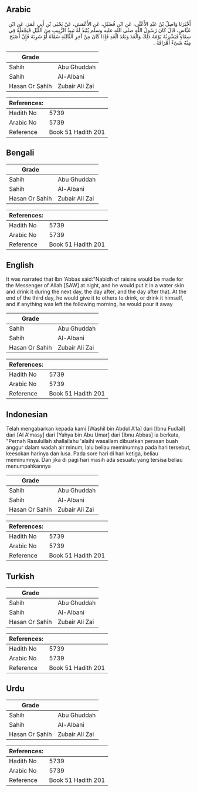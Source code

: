 ## Arabic


<div dir="rtl" lang="ar" style={{fontSize:'larger',backgroundColor:'#f8f9fa',padding:20}}>
أَخْبَرَنَا وَاصِلُ بْنُ عَبْدِ الأَعْلَى، عَنِ ابْنِ فُضَيْلٍ، عَنِ الأَعْمَشِ، عَنْ يَحْيَى بْنِ أَبِي عُمَرَ، عَنِ ابْنِ عَبَّاسٍ، قَالَ كَانَ رَسُولُ اللَّهِ صلى الله عليه وسلم يُنْبَذُ لَهُ نَبِيذُ الزَّبِيبِ مِنَ اللَّيْلِ فَيَجْعَلُهُ فِي سِقَاءٍ فَيَشْرَبُهُ يَوْمَهُ ذَلِكَ وَالْغَدَ وَبَعْدَ الْغَدِ فَإِذَا كَانَ مِنْ آخِرِ الثَّالِثَةِ سَقَاهُ أَوْ شَرِبَهُ فَإِنْ أَصْبَحَ مِنْهُ شَىْءٌ أَهْرَاقَهُ ‏.‏
</div>
<div style={{backgroundColor:'#f8f9fa',padding:20, marginBottom: 10}}><table> <thead> <tr> <th>Grade</th> <th></th> </tr> </thead> <tbody> <tr><td>Sahih</td><td>Abu Ghuddah</td></tr><tr><td>Sahih</td><td>Al-Albani</td></tr><tr><td>Hasan Or Sahih</td><td>Zubair Ali Zai</td></tr></tbody></table><table> <thead> <tr> <th>References:</th> <th></th> </tr> </thead> <tbody><tr><td>Hadith No</td><td>5739</td></tr><tr><td>Arabic No</td><td>5739</td></tr><tr><td>Reference</td><td>Book 51 Hadith 201</td></tr></tbody></table></div>

## Bengali


<div dir="ltr" lang="bn" style={{fontSize:'larger',backgroundColor:'#f8f9fa',padding:20}}>

</div>
<div style={{backgroundColor:'#f8f9fa',padding:20, marginBottom: 10}}><table> <thead> <tr> <th>Grade</th> <th></th> </tr> </thead> <tbody> <tr><td>Sahih</td><td>Abu Ghuddah</td></tr><tr><td>Sahih</td><td>Al-Albani</td></tr><tr><td>Hasan Or Sahih</td><td>Zubair Ali Zai</td></tr></tbody></table><table> <thead> <tr> <th>References:</th> <th></th> </tr> </thead> <tbody><tr><td>Hadith No</td><td>5739</td></tr><tr><td>Arabic No</td><td>5739</td></tr><tr><td>Reference</td><td>Book 51 Hadith 201</td></tr></tbody></table></div>

## English


<div dir="ltr" lang="en" style={{fontSize:'larger',backgroundColor:'#f8f9fa',padding:20}}>
It was narrated that Ibn 'Abbas said:"Nabidh of raisins would be made for the Messenger of Allah [SAW] at night, and he would put it in a water skin and drink it during the next day, the day after, and the day after that. At the end of the third day, he would give it to others to drink, or drink it himself, and if anything was left the following morning, he would pour it away
</div>
<div style={{backgroundColor:'#f8f9fa',padding:20, marginBottom: 10}}><table> <thead> <tr> <th>Grade</th> <th></th> </tr> </thead> <tbody> <tr><td>Sahih</td><td>Abu Ghuddah</td></tr><tr><td>Sahih</td><td>Al-Albani</td></tr><tr><td>Hasan Or Sahih</td><td>Zubair Ali Zai</td></tr></tbody></table><table> <thead> <tr> <th>References:</th> <th></th> </tr> </thead> <tbody><tr><td>Hadith No</td><td>5739</td></tr><tr><td>Arabic No</td><td>5739</td></tr><tr><td>Reference</td><td>Book 51 Hadith 201</td></tr></tbody></table></div>

## Indonesian


<div dir="ltr" lang="id" style={{fontSize:'larger',backgroundColor:'#f8f9fa',padding:20}}>
Telah mengabarkan kepada kami [Washil bin Abdul A'la] dari [Ibnu Fudlail] dari [Al A'masy] dari [Yahya bin Abu Umar] dari [Ibnu Abbas] ia berkata, "Pernah Rasulullah shallallahu 'alaihi wasallam dibuatkan perasan buah anggur dalam wadah air minum, lalu beliau meminumnya pada hari tersebut, keesokan harinya dan lusa. Pada sore hari di hari ketiga, beliau meminumnya. Dan jika di pagi hari masih ada sesuatu yang tersisa beliau menumpahkannya
</div>
<div style={{backgroundColor:'#f8f9fa',padding:20, marginBottom: 10}}><table> <thead> <tr> <th>Grade</th> <th></th> </tr> </thead> <tbody> <tr><td>Sahih</td><td>Abu Ghuddah</td></tr><tr><td>Sahih</td><td>Al-Albani</td></tr><tr><td>Hasan Or Sahih</td><td>Zubair Ali Zai</td></tr></tbody></table><table> <thead> <tr> <th>References:</th> <th></th> </tr> </thead> <tbody><tr><td>Hadith No</td><td>5739</td></tr><tr><td>Arabic No</td><td>5739</td></tr><tr><td>Reference</td><td>Book 51 Hadith 201</td></tr></tbody></table></div>

## Turkish


<div dir="ltr" lang="tr" style={{fontSize:'larger',backgroundColor:'#f8f9fa',padding:20}}>

</div>
<div style={{backgroundColor:'#f8f9fa',padding:20, marginBottom: 10}}><table> <thead> <tr> <th>Grade</th> <th></th> </tr> </thead> <tbody> <tr><td>Sahih</td><td>Abu Ghuddah</td></tr><tr><td>Sahih</td><td>Al-Albani</td></tr><tr><td>Hasan Or Sahih</td><td>Zubair Ali Zai</td></tr></tbody></table><table> <thead> <tr> <th>References:</th> <th></th> </tr> </thead> <tbody><tr><td>Hadith No</td><td>5739</td></tr><tr><td>Arabic No</td><td>5739</td></tr><tr><td>Reference</td><td>Book 51 Hadith 201</td></tr></tbody></table></div>

## Urdu


<div dir="rtl" lang="ur" style={{fontSize:'larger',backgroundColor:'#f8f9fa',padding:20}}>

</div>
<div style={{backgroundColor:'#f8f9fa',padding:20, marginBottom: 10}}><table> <thead> <tr> <th>Grade</th> <th></th> </tr> </thead> <tbody> <tr><td>Sahih</td><td>Abu Ghuddah</td></tr><tr><td>Sahih</td><td>Al-Albani</td></tr><tr><td>Hasan Or Sahih</td><td>Zubair Ali Zai</td></tr></tbody></table><table> <thead> <tr> <th>References:</th> <th></th> </tr> </thead> <tbody><tr><td>Hadith No</td><td>5739</td></tr><tr><td>Arabic No</td><td>5739</td></tr><tr><td>Reference</td><td>Book 51 Hadith 201</td></tr></tbody></table></div>
